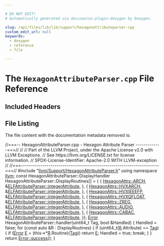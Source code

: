 ```yaml
---

# DO NOT EDIT!
# Automatically generated via docusaurus-plugin-doxygen by Doxygen.

slug: /api/files/lib/lib/support/hexagonattributeparser-cpp
custom_edit_url: null
keywords:
  - doxygen
  - reference
  - file

---
```





# The `HexagonAttributeParser.cpp` File Reference

<DoxygenPage pluginConfig={pluginConfig}>



## Included Headers

<IncludesList>
<IncludesListItem
  filePath="llvm/Support/HexagonAttributeParser.h"
  permalink="/docs/api/files/include/include/llvm/include/llvm/support/hexagonattributeparser-h"
  isLocal="true" />
</IncludesList>


## File Listing

The file content with the documentation metadata removed is:

<ProgramListing>

<Link id="l00001" /><CodeLine lineNumber="1"><Highlight kind="comment">//===-- HexagonAttributeParser.cpp - Hexagon Attribute Parser -------------===//</Highlight><Highlight kind="normal"></Highlight></CodeLine>
<Link id="l00002" /><CodeLine lineNumber="2"><Highlight kind="normal"></Highlight><Highlight kind="comment">//</Highlight><Highlight kind="normal"></Highlight></CodeLine>
<Link id="l00003" /><CodeLine lineNumber="3"><Highlight kind="normal"></Highlight><Highlight kind="comment">// Part of the LLVM Project, under the Apache License v2.0 with LLVM Exceptions.</Highlight><Highlight kind="normal"></Highlight></CodeLine>
<Link id="l00004" /><CodeLine lineNumber="4"><Highlight kind="normal"></Highlight><Highlight kind="comment">// See https://llvm.org/LICENSE.txt for license information.</Highlight><Highlight kind="normal"></Highlight></CodeLine>
<Link id="l00005" /><CodeLine lineNumber="5"><Highlight kind="normal"></Highlight><Highlight kind="comment">// SPDX-License-Identifier: Apache-2.0 WITH LLVM-exception</Highlight><Highlight kind="normal"></Highlight></CodeLine>
<Link id="l00006" /><CodeLine lineNumber="6"><Highlight kind="normal"></Highlight><Highlight kind="comment">//</Highlight><Highlight kind="normal"></Highlight></CodeLine>
<Link id="l00007" /><CodeLine lineNumber="7"><Highlight kind="normal"></Highlight><Highlight kind="comment">//===----------------------------------------------------------------------===//</Highlight><Highlight kind="normal"></Highlight></CodeLine>
<Link id="l00008" /><CodeLine lineNumber="8"><Highlight kind="normal"></Highlight></CodeLine>
<Link id="l00009" /><CodeLine lineNumber="9"><Highlight kind="normal"></Highlight><Highlight kind="preprocessor">#include &quot;<a href="/docs/api/files/include/include/llvm/include/llvm/support/hexagonattributeparser-h">llvm/Support/HexagonAttributeParser.h</a>&quot;</Highlight><Highlight kind="normal"></Highlight></CodeLine>
<Link id="l00010" /><CodeLine lineNumber="10"><Highlight kind="normal"></Highlight></CodeLine>
<Link id="l00011" /><CodeLine lineNumber="11"><Highlight kind="normal"></Highlight><Highlight kind="keyword">using namespace </Highlight><Highlight kind="normal"><a href="/docs/api/namespaces/llvm">llvm</a>;</Highlight></CodeLine>
<Link id="l00012" /><CodeLine lineNumber="12"><Highlight kind="normal"></Highlight></CodeLine>
<Link id="l00013" /><CodeLine lineNumber="13"><Highlight kind="normal"></Highlight><Highlight kind="keyword">const</Highlight><Highlight kind="normal"> HexagonAttributeParser::DisplayHandler</Highlight></CodeLine>
<Link id="l00014" /><CodeLine lineNumber="14"><Highlight kind="normal">    HexagonAttributeParser::DisplayRoutines&#91;&#93; = &#123;</Highlight></CodeLine>
<Link id="l00015" /><CodeLine lineNumber="15"><Highlight kind="normal">        &#123;</Highlight></CodeLine>
<Link id="l00016" /><CodeLine lineNumber="16"><Highlight kind="normal">            <a href="/docs/api/namespaces/llvm/hexagonattrs/#a9273648ff11b0cd9cc6c1fca21757b0aadf72f328baf0f5acf40009bfc48dabb3">HexagonAttrs::ARCH</a>,</Highlight></CodeLine>
<Link id="l00017" /><CodeLine lineNumber="17"><Highlight kind="normal">            &amp;<a href="/docs/api/classes/llvm/elfattributeparser/#a3e050c88f97b0583ca8a9ccb9df7f9af">ELFAttributeParser::integerAttribute</a>,</Highlight></CodeLine>
<Link id="l00018" /><CodeLine lineNumber="18"><Highlight kind="normal">        &#125;,</Highlight></CodeLine>
<Link id="l00019" /><CodeLine lineNumber="19"><Highlight kind="normal">        &#123;</Highlight></CodeLine>
<Link id="l00020" /><CodeLine lineNumber="20"><Highlight kind="normal">            <a href="/docs/api/namespaces/llvm/hexagonattrs/#a9273648ff11b0cd9cc6c1fca21757b0aac5818b77afe27e45bb4800bc6ccf19ba">HexagonAttrs::HVXARCH</a>,</Highlight></CodeLine>
<Link id="l00021" /><CodeLine lineNumber="21"><Highlight kind="normal">            &amp;<a href="/docs/api/classes/llvm/elfattributeparser/#a3e050c88f97b0583ca8a9ccb9df7f9af">ELFAttributeParser::integerAttribute</a>,</Highlight></CodeLine>
<Link id="l00022" /><CodeLine lineNumber="22"><Highlight kind="normal">        &#125;,</Highlight></CodeLine>
<Link id="l00023" /><CodeLine lineNumber="23"><Highlight kind="normal">        &#123;</Highlight></CodeLine>
<Link id="l00024" /><CodeLine lineNumber="24"><Highlight kind="normal">            <a href="/docs/api/namespaces/llvm/hexagonattrs/#a9273648ff11b0cd9cc6c1fca21757b0aa473fdbf9b41b7242e1d5b95a3cd91753">HexagonAttrs::HVXIEEEFP</a>,</Highlight></CodeLine>
<Link id="l00025" /><CodeLine lineNumber="25"><Highlight kind="normal">            &amp;<a href="/docs/api/classes/llvm/elfattributeparser/#a3e050c88f97b0583ca8a9ccb9df7f9af">ELFAttributeParser::integerAttribute</a>,</Highlight></CodeLine>
<Link id="l00026" /><CodeLine lineNumber="26"><Highlight kind="normal">        &#125;,</Highlight></CodeLine>
<Link id="l00027" /><CodeLine lineNumber="27"><Highlight kind="normal">        &#123;</Highlight></CodeLine>
<Link id="l00028" /><CodeLine lineNumber="28"><Highlight kind="normal">            <a href="/docs/api/namespaces/llvm/hexagonattrs/#a9273648ff11b0cd9cc6c1fca21757b0aa7f4e1b73534a3e4fe81b45dfa70e4fa8">HexagonAttrs::HVXQFLOAT</a>,</Highlight></CodeLine>
<Link id="l00029" /><CodeLine lineNumber="29"><Highlight kind="normal">            &amp;<a href="/docs/api/classes/llvm/elfattributeparser/#a3e050c88f97b0583ca8a9ccb9df7f9af">ELFAttributeParser::integerAttribute</a>,</Highlight></CodeLine>
<Link id="l00030" /><CodeLine lineNumber="30"><Highlight kind="normal">        &#125;,</Highlight></CodeLine>
<Link id="l00031" /><CodeLine lineNumber="31"><Highlight kind="normal">        &#123;</Highlight></CodeLine>
<Link id="l00032" /><CodeLine lineNumber="32"><Highlight kind="normal">            <a href="/docs/api/namespaces/llvm/hexagonattrs/#a9273648ff11b0cd9cc6c1fca21757b0aa7616170e3a6a5aa236da071bf245f9fb">HexagonAttrs::ZREG</a>,</Highlight></CodeLine>
<Link id="l00033" /><CodeLine lineNumber="33"><Highlight kind="normal">            &amp;<a href="/docs/api/classes/llvm/elfattributeparser/#a3e050c88f97b0583ca8a9ccb9df7f9af">ELFAttributeParser::integerAttribute</a>,</Highlight></CodeLine>
<Link id="l00034" /><CodeLine lineNumber="34"><Highlight kind="normal">        &#125;,</Highlight></CodeLine>
<Link id="l00035" /><CodeLine lineNumber="35"><Highlight kind="normal">        &#123;</Highlight></CodeLine>
<Link id="l00036" /><CodeLine lineNumber="36"><Highlight kind="normal">            <a href="/docs/api/namespaces/llvm/hexagonattrs/#a9273648ff11b0cd9cc6c1fca21757b0aae726e716c8bf8c371147056555698773">HexagonAttrs::AUDIO</a>,</Highlight></CodeLine>
<Link id="l00037" /><CodeLine lineNumber="37"><Highlight kind="normal">            &amp;<a href="/docs/api/classes/llvm/elfattributeparser/#a3e050c88f97b0583ca8a9ccb9df7f9af">ELFAttributeParser::integerAttribute</a>,</Highlight></CodeLine>
<Link id="l00038" /><CodeLine lineNumber="38"><Highlight kind="normal">        &#125;,</Highlight></CodeLine>
<Link id="l00039" /><CodeLine lineNumber="39"><Highlight kind="normal">        &#123;</Highlight></CodeLine>
<Link id="l00040" /><CodeLine lineNumber="40"><Highlight kind="normal">            <a href="/docs/api/namespaces/llvm/hexagonattrs/#a9273648ff11b0cd9cc6c1fca21757b0aaab7a5dc2a04b0f4ee795b3b9254a46cd">HexagonAttrs::CABAC</a>,</Highlight></CodeLine>
<Link id="l00041" /><CodeLine lineNumber="41"><Highlight kind="normal">            &amp;<a href="/docs/api/classes/llvm/elfattributeparser/#a3e050c88f97b0583ca8a9ccb9df7f9af">ELFAttributeParser::integerAttribute</a>,</Highlight></CodeLine>
<Link id="l00042" /><CodeLine lineNumber="42"><Highlight kind="normal">        &#125;&#125;;</Highlight></CodeLine>
<Link id="l00043" /><CodeLine lineNumber="43"><Highlight kind="normal"></Highlight></CodeLine>
<Link id="l00044" /><CodeLine lineNumber="44"><Highlight kind="normal"><a href="/docs/api/classes/llvm/error">Error</a> HexagonAttributeParser::handler(uint64&#95;t Tag, </Highlight><Highlight kind="keywordtype">bool</Highlight><Highlight kind="normal"> &amp;Handled) &#123;</Highlight></CodeLine>
<Link id="l00045" /><CodeLine lineNumber="45"><Highlight kind="normal">  Handled = </Highlight><Highlight kind="keyword">false</Highlight><Highlight kind="normal">;</Highlight></CodeLine>
<Link id="l00046" /><CodeLine lineNumber="46"><Highlight kind="normal">  </Highlight><Highlight kind="keywordflow">for</Highlight><Highlight kind="normal"> (</Highlight><Highlight kind="keyword">const</Highlight><Highlight kind="normal"> </Highlight><Highlight kind="keyword">auto</Highlight><Highlight kind="normal"> &amp;R : DisplayRoutines) &#123;</Highlight></CodeLine>
<Link id="l00047" /><CodeLine lineNumber="47"><Highlight kind="normal">    </Highlight><Highlight kind="keywordflow">if</Highlight><Highlight kind="normal"> (uint64&#95;t(<a href="/docs/api/namespaces/llvm/riscvfencefield/#a147be9e9780c1e33363ea572d4c7b25fa1835091d83e0e052cd1a32c99b2be731">R</a>.Attribute) == <a href="/docs/api/namespaces/llvm/#ac226f3d2b9ca090171a8e0a8cb92c343ac101058e7ea21bbbf2a5ac893088e90b">Tag</a>) &#123;</Highlight></CodeLine>
<Link id="l00048" /><CodeLine lineNumber="48"><Highlight kind="normal">      </Highlight><Highlight kind="keywordflow">if</Highlight><Highlight kind="normal"> (<a href="/docs/api/namespaces/llvm/#ac226f3d2b9ca090171a8e0a8cb92c343a902b0d55fddef6f8d651fe1035b7d4bd">Error</a> <a href="/docs/api/files/lib/lib/ir/builtingcs-cpp/#abb2b3a60ccc38a28239e19a1646e0c8a">E</a> = (this-&gt;&#42;<a href="/docs/api/namespaces/llvm/riscvfencefield/#a147be9e9780c1e33363ea572d4c7b25fa1835091d83e0e052cd1a32c99b2be731">R</a>.Routine)(<a href="/docs/api/namespaces/llvm/#ac226f3d2b9ca090171a8e0a8cb92c343ac101058e7ea21bbbf2a5ac893088e90b">Tag</a>))</Highlight></CodeLine>
<Link id="l00049" /><CodeLine lineNumber="49"><Highlight kind="normal">        </Highlight><Highlight kind="keywordflow">return</Highlight><Highlight kind="normal"> <a href="/docs/api/files/lib/lib/ir/builtingcs-cpp/#abb2b3a60ccc38a28239e19a1646e0c8a">E</a>;</Highlight></CodeLine>
<Link id="l00050" /><CodeLine lineNumber="50"><Highlight kind="normal">      Handled = </Highlight><Highlight kind="keyword">true</Highlight><Highlight kind="normal">;</Highlight></CodeLine>
<Link id="l00051" /><CodeLine lineNumber="51"><Highlight kind="normal">      </Highlight><Highlight kind="keywordflow">break</Highlight><Highlight kind="normal">;</Highlight></CodeLine>
<Link id="l00052" /><CodeLine lineNumber="52"><Highlight kind="normal">    &#125;</Highlight></CodeLine>
<Link id="l00053" /><CodeLine lineNumber="53"><Highlight kind="normal">  &#125;</Highlight></CodeLine>
<Link id="l00054" /><CodeLine lineNumber="54"><Highlight kind="normal">  </Highlight><Highlight kind="keywordflow">return</Highlight><Highlight kind="normal"> <a href="/docs/api/classes/llvm/error/#a4dfd0813c3d0e0a30439b5a3e9196b59">Error::success</a>();</Highlight></CodeLine>
<Link id="l00055" /><CodeLine lineNumber="55"><Highlight kind="normal">&#125;</Highlight></CodeLine>

</ProgramListing>


</DoxygenPage>
